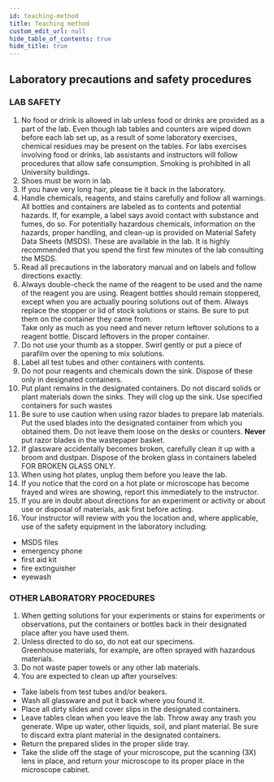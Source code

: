 ```yaml
---
id: teaching-method
title: Teaching method
custom_edit_url: null
hide_table_of_contents: true
hide_title: true
---
```


## Laboratory precautions and safety procedures

### LAB SAFETY

1. No food or drink is allowed in lab unless food or drinks are provided as a part of the lab. Even though lab tables and counters are wiped down before each lab set up, as a result of some laboratory exercises, chemical residues may be present on the tables.  For labs exercises involving food or drinks, lab assistants and instructors will follow procedures that allow safe consumption.  Smoking is prohibited in all University buildings.  
2. Shoes must be worn in lab.  
3. If you have very long hair, please tie it back in the laboratory.  
4. Handle chemicals, reagents, and stains carefully and follow all warnings.  All bottles and containers are labeled as to contents and potential hazards.  If, for example, a label says avoid contact with substance and fumes, do so.  For potentially hazardous chemicals, information on the hazards, proper handling, and clean-up is provided on Material Safety Data Sheets (MSDS).  These are available in the lab.  It is highly recommended that you spend the first few minutes of the lab consulting the MSDS.  
5. Read all precautions in the laboratory manual and on labels and follow directions exactly.  
6. Always double-check the name of the reagent to be used and the name of the reagent you are using.  Reagent bottles should remain stoppered, except when you are actually pouring solutions out of them. Always replace the stopper or lid of stock solutions or stains. Be sure to put them on the container they came from.  
Take only as much as you need and never return leftover solutions to a reagent bottle. Discard leftovers in the proper container.  
7. Do not use your thumb as a stopper. Swirl gently or put a piece of parafilm over the opening to mix solutions.  
8. Label all test tubes and other containers with contents.  
9. Do not pour reagents and chemicals down the sink. Dispose of these only in designated containers.  
10. Put plant remains in the designated containers. Do not discard solids or plant materials down the sinks.  They will clog up the sink.  Use specified containers for such wastes  
11. Be sure to use caution when using razor blades to prepare lab materials. Put the used blades into the designated container from which you obtained them.  Do not leave them loose on the desks or counters. **Never** put razor blades in the wastepaper basket.  
12. If glassware accidentally becomes broken, carefully clean it up with a broom and dustpan.  Dispose of the broken glass in containers labeled FOR BROKEN GLASS ONLY.  
13. When using hot plates, unplug them before you leave the lab.
14. If you notice that the cord on a hot plate or microscope has become frayed and wires are showing, report this immediately to the instructor.  
15. If you are in doubt about directions for an experiment or activity or about use or disposal of materials, ask first before acting.  
16. Your instructor will review with you the location and, where applicable, use of the safety equipment in the laboratory including:  
- MSDS files
- emergency phone 
- first aid kit
- fire extinguisher
- eyewash

### OTHER LABORATORY PROCEDURES  

1. When getting solutions for your experiments or stains for experiments or observations, put the containers or bottles back in their designated place after you have used them.  
2. Unless directed to do so, do not eat our specimens.  
Greenhouse materials, for example, are often sprayed with hazardous materials.  
3. Do not waste paper towels or any other lab materials.  
4. You are expected to clean up after yourselves:  
- Take labels from test tubes and/or beakers.
- Wash all glassware and put it back where you found it.
- Place all dirty slides and cover slips in the designated containers.
- Leave tables clean when you leave the lab. Throw away any trash you generate. Wipe up water, other liquids, soil, and plant material. Be sure to discard extra plant material in the designated containers.
- Return the prepared slides in the proper slide tray.
- Take the slide off the stage of your microscope, put the scanning (3X) lens in place, and return your microscope to its proper place in the microscope cabinet.
